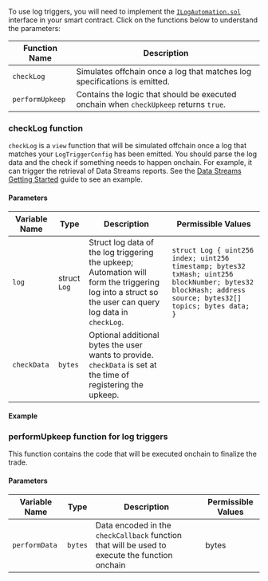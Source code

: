 
To use log triggers, you will need to implement the [`ILogAutomation.sol`](https://github.com/smartcontractkit/chainlink/blob/develop/contracts/src/v0.8/automation/interfaces/ILogAutomation.sol) interface in your smart contract. Click on the functions below to understand the parameters:

| Function Name   | Description                                                                           |
| --------------- | ------------------------------------------------------------------------------------- |
| `checkLog`      | Simulates offchain once a log that matches log specifications is emitted.             |
| `performUpkeep` | Contains the logic that should be executed onchain when `checkUpkeep` returns `true`. |

### checkLog function

`checkLog` is a `view` function that will be simulated offchain once a log that matches your `LogTriggerConfig` has been emitted. You should parse the log data and the check if something needs to happen onchain. For example, it can trigger the retrieval of Data Streams reports. See the [Data Streams Getting Started](/data-streams/getting-started) guide to see an example.

#### Parameters

| Variable Name | Type         | Description                                                                                                                                           | Permissible Values                                                                                                                                       |
| ------------- | ------------ | ----------------------------------------------------------------------------------------------------------------------------------------------------- | -------------------------------------------------------------------------------------------------------------------------------------------------------- |
| `log`         | struct `Log` | Struct log data of the log triggering the upkeep; Automation will form the triggering log into a struct so the user can query log data in `checkLog`. | `struct Log { uint256 index; uint256 timestamp; bytes32 txHash; uint256 blockNumber; bytes32 blockHash; address source; bytes32[] topics; bytes data; }` |
| `checkData`   | `bytes`      | Optional additional bytes the user wants to provide. `checkData` is set at the time of registering the upkeep.                                        |                                                                                                                                                          |

#### Example

<CodeSample src="snippets/Automation/ILogAutomation.sol" />

### performUpkeep function for log triggers

This function contains the code that will be executed onchain to finalize the trade.

#### Parameters

| Variable Name | Type    | Description                                                                                    | Permissible Values |
| ------------- | ------- | ---------------------------------------------------------------------------------------------- | ------------------ |
| `performData` | `bytes` | Data encoded in the `checkCallback` function that will be used to execute the function onchain | bytes              |
